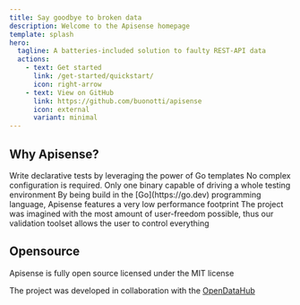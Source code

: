 ```yaml
---
title: Say goodbye to broken data
description: Welcome to the Apisense homepage
template: splash
hero:
  tagline: A batteries-included solution to faulty REST-API data
  actions:
    - text: Get started
      link: /get-started/quickstart/
      icon: right-arrow
    - text: View on GitHub
      link: https://github.com/buonotti/apisense
      icon: external
      variant: minimal
---
```



## Why Apisense?

<CardGrid stagger>
	<Card title="Declarative tests" icon="add-document">
		Write declarative tests by leveraging the power of Go templates
	</Card>
	<Card title="Simplicity" icon="star">
		No complex configuration is required. Only one binary capable of driving a whole testing environment
	</Card>
	<Card title="Performance" icon="rocket">
		By being build in the [Go](https://go.dev) programming language, Apisense features a very low performance footprint
	</Card>
	<Card title="Extensible validation" icon="approve-check">
		The project was imagined with the most amount of user-freedom possible, thus our validation toolset allows the user
        to control everything
	</Card>
</CardGrid>

## Opensource

Apisense is fully open source licensed under the MIT license

The project was developed in collaboration with the [OpenDataHub](https://opendatahub.com)